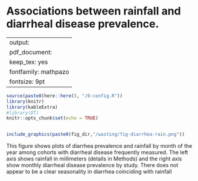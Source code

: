 # Associations between rainfall and diarrheal disease prevalence. {#diarr_rain}

---
output:
  pdf_document:
    keep_tex: yes
fontfamily: mathpazo
fontsize: 9pt
---

\raggedright




```r
source(paste0(here::here(), "/0-config.R"))
library(knitr)
library(kableExtra)
#library(DT)
knitr::opts_chunk$set(echo = TRUE)



```






```r
include_graphics(paste0(fig_dir,"/wasting/fig-diarrhea-rain.png"))

```

This figure shows plots of diarrhea prevalence and rainfall by month of the year among cohorts with diarrheal disease frequently measured. The left axis shows rainfall in millimeters (details in Methods) and the right axis show monthly diarrheal disease prevalence by study. There does not appear to be a clear seasonality in diarrhea coinciding with rainfall
